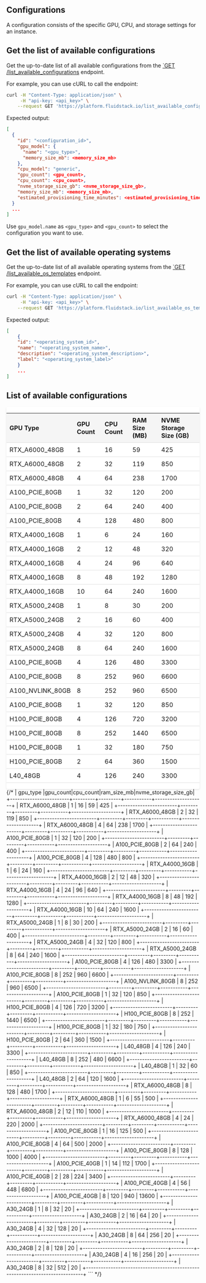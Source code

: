 ## Configurations
A configuration consists of the specific GPU, CPU, and storage settings for an instance.

## Get the list of available configurations

Get the up-to-date list of all available configurations from the [`GET /list_available_configurations](https://docs.fluidstack.io/api-reference/configurations/list) endpoint.

For example, you can use cURL to call the endpoint:

```bash maxLines=0
curl -H "Content-Type: application/json" \
     -H "api-key: <api_key>" \
    --request GET 'https://platform.fluidstack.io/list_available_configurations'
```

Expected output:
```json
[
  {
    "id": "<configuration_id>",
    "gpu_model": {
      "name": "<gpu_type>",
      "memory_size_mb": <memory_size_mb>
    },
    "cpu_model": "generic",
    "gpu_count": <gpu_count>,
    "cpu_count": <cpu_count>,
    "nvme_storage_size_gb": <nvme_storage_size_gb>,
    "memory_size_mb": <memory_size_mb>,
    "estimated_provisioning_time_minutes": <estimated_provisioning_time_minutes>
  }
  ...
]
```

Use `gpu_model.name` as `<gpu_type>` and `<gpu_count>` to select the configuration you want to use.

## Get the list of available operating systems

Get the up-to-date list of all available operating systems from the [`GET /list_available_os_templates](https://docs.fluidstack.io/api-reference/templates/list) endpoint.

For example, you can use cURL to call the endpoint:

```bash maxLines=0
curl -H "Content-Type: application/json" \
     -H "api-key: <api_key>" \
    --request GET 'https://platform.fluidstack.io/list_available_os_templates'
```

Expected output:

```json
[
    {
    "id": "<operating_system_id>",
    "name": "<operating_system_name>",
    "description": "<operating_system_description>",
    "label": "<operating_system_label>"
    }
    ...
]
```

## List of available configurations

<div style="background-color: white; border-radius: 4px; box-shadow: 0 2px 4px rgba(0, 0, 0, 0.1); overflow: hidden;">
  <table style="width: 100%; border-collapse: collapse;">
    <thead style="background-color: #f5f5f5;">
      <tr>
        <th style="padding: 8px; text-align: left; border-bottom: 1px solid #ddd;">GPU Type</th>
        <th style="padding: 8px; text-align: left; border-bottom: 1px solid #ddd;">GPU Count</th>
        <th style="padding: 8px; text-align: left; border-bottom: 1px solid #ddd;">CPU Count</th>
        <th style="padding: 8px; text-align: left; border-bottom: 1px solid #ddd;">RAM Size (MB)</th>
        <th style="padding: 8px; text-align: left; border-bottom: 1px solid #ddd;">NVME Storage Size (GB)</th>
      </tr>
    </thead>
    <tbody>
      <tr>
        <td style="padding: 8px; border-bottom: 1px solid #ddd;">RTX_A6000_48GB</td>
        <td style="padding: 8px; border-bottom: 1px solid #ddd;">1</td>
        <td style="padding: 8px; border-bottom: 1px solid #ddd;">16</td>
        <td style="padding: 8px; border-bottom: 1px solid #ddd;">59</td>
        <td style="padding: 8px; border-bottom: 1px solid #ddd;">425</td>
      </tr>
      <tr>
        <td style="padding: 8px; border-bottom: 1px solid #ddd;">RTX_A6000_48GB</td>
        <td style="padding: 8px; border-bottom: 1px solid #ddd;">2</td>
        <td style="padding: 8px; border-bottom: 1px solid #ddd;">32</td>
        <td style="padding: 8px; border-bottom: 1px solid #ddd;">119</td>
        <td style="padding: 8px; border-bottom: 1px solid #ddd;">850</td>
      </tr>
      <tr>
        <td style="padding: 8px; border-bottom: 1px solid #ddd;">RTX_A6000_48GB</td>
        <td style="padding: 8px; border-bottom: 1px solid #ddd;">4</td>
        <td style="padding: 8px; border-bottom: 1px solid #ddd;">64</td>
        <td style="padding: 8px; border-bottom: 1px solid #ddd;">238</td>
        <td style="padding: 8px; border-bottom: 1px solid #ddd;">1700</td>
      </tr>
      <tr>
        <td style="padding: 8px; border-bottom: 1px solid #ddd;">A100_PCIE_80GB</td>
        <td style="padding: 8px; border-bottom: 1px solid #ddd;">1</td>
        <td style="padding: 8px; border-bottom: 1px solid #ddd;">32</td>
        <td style="padding: 8px; border-bottom: 1px solid #ddd;">120</td>
        <td style="padding: 8px; border-bottom: 1px solid #ddd;">200</td>
      </tr>
      <tr>
        <td style="padding: 8px; border-bottom: 1px solid #ddd;">A100_PCIE_80GB</td>
        <td style="padding: 8px; border-bottom: 1px solid #ddd;">2</td>
        <td style="padding: 8px; border-bottom: 1px solid #ddd;">64</td>
        <td style="padding: 8px; border-bottom: 1px solid #ddd;">240</td>
        <td style="padding: 8px; border-bottom: 1px solid #ddd;">400</td>
      </tr>
      <tr>
        <td style="padding: 8px; border-bottom: 1px solid #ddd;">A100_PCIE_80GB</td>
        <td style="padding: 8px; border-bottom: 1px solid #ddd;">4</td>
        <td style="padding: 8px; border-bottom: 1px solid #ddd;">128</td>
        <td style="padding: 8px; border-bottom: 1px solid #ddd;">480</td>
        <td style="padding: 8px; border-bottom: 1px solid #ddd;">800</td>
      </tr>
      <tr>
        <td style="padding: 8px; border-bottom: 1px solid #ddd;">RTX_A4000_16GB</td>
        <td style="padding: 8px; border-bottom: 1px solid #ddd;">1</td>
        <td style="padding: 8px; border-bottom: 1px solid #ddd;">6</td>
        <td style="padding: 8px; border-bottom: 1px solid #ddd;">24</td>
        <td style="padding: 8px; border-bottom: 1px solid #ddd;">160</td>
      </tr>
      <tr>
        <td style="padding: 8px; border-bottom: 1px solid #ddd;">RTX_A4000_16GB</td>
        <td style="padding: 8px; border-bottom: 1px solid #ddd;">2</td>
        <td style="padding: 8px; border-bottom: 1px solid #ddd;">12</td>
        <td style="padding: 8px; border-bottom: 1px solid #ddd;">48</td>
        <td style="padding: 8px; border-bottom: 1px solid #ddd;">320</td>
      </tr>
      <tr>
        <td style="padding: 8px; border-bottom: 1px solid #ddd;">RTX_A4000_16GB</td>
        <td style="padding: 8px; border-bottom: 1px solid #ddd;">4</td>
        <td style="padding: 8px; border-bottom: 1px solid #ddd;">24</td>
        <td style="padding: 8px; border-bottom: 1px solid #ddd;">96</td>
        <td style="padding: 8px; border-bottom: 1px solid #ddd;">640</td>
      </tr>
      <tr>
        <td style="padding: 8px; border-bottom: 1px solid #ddd;">RTX_A4000_16GB</td>
        <td style="padding: 8px; border-bottom: 1px solid #ddd;">8</td>
        <td style="padding: 8px; border-bottom: 1px solid #ddd;">48</td>
        <td style="padding: 8px; border-bottom: 1px solid #ddd;">192</td>
        <td style="padding: 8px; border-bottom: 1px solid #ddd;">1280</td>
      </tr>
      <tr>
        <td style="padding: 8px; border-bottom: 1px solid #ddd;">RTX_A4000_16GB</td>
        <td style="padding: 8px; border-bottom: 1px solid #ddd;">10</td>
        <td style="padding: 8px; border-bottom: 1px solid #ddd;">64</td>
        <td style="padding: 8px; border-bottom: 1px solid #ddd;">240</td>
        <td style="padding: 8px; border-bottom: 1px solid #ddd;">1600</td>
      </tr>
      <tr>
        <td style="padding: 8px; border-bottom: 1px solid #ddd;">RTX_A5000_24GB</td>
        <td style="padding: 8px; border-bottom: 1px solid #ddd;">1</td>
        <td style="padding: 8px; border-bottom: 1px solid #ddd;">8</td>
        <td style="padding: 8px; border-bottom: 1px solid #ddd;">30</td>
        <td style="padding: 8px; border-bottom: 1px solid #ddd;">200</td>
      </tr>
      <tr>
        <td style="padding: 8px; border-bottom: 1px solid #ddd;">RTX_A5000_24GB</td>
        <td style="padding: 8px; border-bottom: 1px solid #ddd;">2</td>
        <td style="padding: 8px; border-bottom: 1px solid #ddd;">16</td>
        <td style="padding: 8px; border-bottom: 1px solid #ddd;">60</td>
        <td style="padding: 8px; border-bottom: 1px solid #ddd;">400</td>
      </tr>
      <tr>
        <td style="padding: 8px; border-bottom: 1px solid #ddd;">RTX_A5000_24GB</td>
        <td style="padding: 8px; border-bottom: 1px solid #ddd;">4</td>
        <td style="padding: 8px; border-bottom: 1px solid #ddd;">32</td>
        <td style="padding: 8px; border-bottom: 1px solid #ddd;">120</td>
        <td style="padding: 8px; border-bottom: 1px solid #ddd;">800</td>
      </tr>
      <tr>
        <td style="padding: 8px; border-bottom: 1px solid #ddd;">RTX_A5000_24GB</td>
        <td style="padding: 8px; border-bottom: 1px solid #ddd;">8</td>
        <td style="padding: 8px; border-bottom: 1px solid #ddd;">64</td>
        <td style="padding: 8px; border-bottom: 1px solid #ddd;">240</td>
        <td style="padding: 8px; border-bottom: 1px solid #ddd;">1600</td>
      </tr>
      <tr>
        <td style="padding: 8px; border-bottom: 1px solid #ddd;">A100_PCIE_80GB</td>
        <td style="padding: 8px; border-bottom: 1px solid #ddd;">4</td>
        <td style="padding: 8px; border-bottom: 1px solid #ddd;">126</td>
        <td style="padding: 8px; border-bottom: 1px solid #ddd;">480</td>
        <td style="padding: 8px; border-bottom: 1px solid #ddd;">3300</td>
      </tr>
      <tr>
        <td style="padding: 8px; border-bottom: 1px solid #ddd;">A100_PCIE_80GB</td>
        <td style="padding: 8px; border-bottom: 1px solid #ddd;">8</td>
        <td style="padding: 8px; border-bottom: 1px solid #ddd;">252</td>
        <td style="padding: 8px; border-bottom: 1px solid #ddd;">960</td>
        <td style="padding: 8px; border-bottom: 1px solid #ddd;">6600</td>
      </tr>
      <tr>
        <td style="padding: 8px; border-bottom: 1px solid #ddd;">A100_NVLINK_80GB</td>
        <td style="padding: 8px; border-bottom: 1px solid #ddd;">8</td>
        <td style="padding: 8px; border-bottom: 1px solid #ddd;">252</td>
        <td style="padding: 8px; border-bottom: 1px solid #ddd;">960</td>
        <td style="padding: 8px; border-bottom: 1px solid #ddd;">6500</td>
      </tr>
      <tr>
        <td style="padding: 8px; border-bottom: 1px solid #ddd;">A100_PCIE_80GB</td>
        <td style="padding: 8px; border-bottom: 1px solid #ddd;">1</td>
        <td style="padding: 8px; border-bottom: 1px solid #ddd;">32</td>
        <td style="padding: 8px; border-bottom: 1px solid #ddd;">120</td>
        <td style="padding: 8px; border-bottom: 1px solid #ddd;">850</td>
      </tr>
      <tr>
        <td style="padding: 8px; border-bottom: 1px solid #ddd;">H100_PCIE_80GB</td>
        <td style="padding: 8px; border-bottom: 1px solid #ddd;">4</td>
        <td style="padding: 8px; border-bottom: 1px solid #ddd;">126</td>
        <td style="padding: 8px; border-bottom: 1px solid #ddd;">720</td>
        <td style="padding: 8px; border-bottom: 1px solid #ddd;">3200</td>
      </tr>
      <tr>
        <td style="padding: 8px; border-bottom: 1px solid #ddd;">H100_PCIE_80GB</td>
        <td style="padding: 8px; border-bottom: 1px solid #ddd;">8</td>
        <td style="padding: 8px; border-bottom: 1px solid #ddd;">252</td>
        <td style="padding: 8px; border-bottom: 1px solid #ddd;">1440</td>
        <td style="padding: 8px; border-bottom: 1px solid #ddd;">6500</td>
      </tr>
      <tr>
        <td style="padding: 8px; border-bottom: 1px solid #ddd;">H100_PCIE_80GB</td>
        <td style="padding: 8px; border-bottom: 1px solid #ddd;">1</td>
        <td style="padding: 8px; border-bottom: 1px solid #ddd;">32</td>
        <td style="padding: 8px; border-bottom: 1px solid #ddd;">180</td>
        <td style="padding: 8px; border-bottom: 1px solid #ddd;">750</td>
      </tr>
      <tr>
        <td style="padding: 8px; border-bottom: 1px solid #ddd;">H100_PCIE_80GB</td>
        <td style="padding: 8px; border-bottom: 1px solid #ddd;">2</td>
        <td style="padding: 8px; border-bottom: 1px solid #ddd;">64</td>
        <td style="padding: 8px; border-bottom: 1px solid #ddd;">360</td>
        <td style="padding: 8px; border-bottom: 1px solid #ddd;">1500</td>
      </tr>
      <tr>
        <td style="padding: 8px; border-bottom: 1px solid #ddd;">L40_48GB</td>
        <td style="padding: 8px; border-bottom: 1px solid #ddd;">4</td>
        <td style="padding: 8px; border-bottom: 1px solid #ddd;">126</td>
        <td style="padding: 8px; border-bottom: 1px solid #ddd;">240</td>
        <td style="padding: 8px; border-bottom: 1px solid #ddd;">3300</td>
      </tr>
    </tbody>
  </table>
</div>
{/*
|      gpu_type          |gpu_count|cpu_count|ram_size_mb|nvme_storage_size_gb|
+------------------------+---------+---------+-----------+--------------------+
|     RTX_A6000_48GB     |    1    |    16   |     59    |         425        |
+------------------------+---------+---------+-----------+--------------------+
|     RTX_A6000_48GB     |    2    |    32   |    119    |         850        |
+------------------------+---------+---------+-----------+--------------------+
|     RTX_A6000_48GB     |    4    |    64   |    238    |        1700        |
+------------------------+---------+---------+-----------+--------------------+
|     A100_PCIE_80GB     |    1    |    32   |    120    |         200        |
+------------------------+---------+---------+-----------+--------------------+
|     A100_PCIE_80GB     |    2    |    64   |    240    |         400        |
+------------------------+---------+---------+-----------+--------------------+
|     A100_PCIE_80GB     |    4    |   128   |    480    |         800        |
+------------------------+---------+---------+-----------+--------------------+
|     RTX_A4000_16GB     |    1    |    6    |     24    |         160        |
+------------------------+---------+---------+-----------+--------------------+
|     RTX_A4000_16GB     |    2    |    12   |     48    |         320        |
+------------------------+---------+---------+-----------+--------------------+
|     RTX_A4000_16GB     |    4    |    24   |     96    |         640        |
+------------------------+---------+---------+-----------+--------------------+
|     RTX_A4000_16GB     |    8    |    48   |    192    |        1280        |
+------------------------+---------+---------+-----------+--------------------+
|     RTX_A4000_16GB     |    10   |    64   |    240    |        1600        |
+------------------------+---------+---------+-----------+--------------------+
|     RTX_A5000_24GB     |    1    |    8    |     30    |         200        |
+------------------------+---------+---------+-----------+--------------------+
|     RTX_A5000_24GB     |    2    |    16   |     60    |         400        |
+------------------------+---------+---------+-----------+--------------------+
|     RTX_A5000_24GB     |    4    |    32   |    120    |         800        |
+------------------------+---------+---------+-----------+--------------------+
|     RTX_A5000_24GB     |    8    |    64   |    240    |        1600        |
+------------------------+---------+---------+-----------+--------------------+
|     A100_PCIE_80GB     |    4    |   126   |    480    |        3300        |
+------------------------+---------+---------+-----------+--------------------+
|     A100_PCIE_80GB     |    8    |   252   |    960    |        6600        |
+------------------------+---------+---------+-----------+--------------------+
|    A100_NVLINK_80GB    |    8    |   252   |    960    |        6500        |
+------------------------+---------+---------+-----------+--------------------+
|     A100_PCIE_80GB     |    1    |    32   |    120    |         850        |
+------------------------+---------+---------+-----------+--------------------+
|     H100_PCIE_80GB     |    4    |   126   |    720    |        3200        |
+------------------------+---------+---------+-----------+--------------------+
|     H100_PCIE_80GB     |    8    |   252   |    1440   |        6500        |
+------------------------+---------+---------+-----------+--------------------+
|     H100_PCIE_80GB     |    1    |    32   |    180    |         750        |
+------------------------+---------+---------+-----------+--------------------+
|     H100_PCIE_80GB     |    2    |    64   |    360    |        1500        |
+------------------------+---------+---------+-----------+--------------------+
|        L40_48GB        |    4    |   126   |    240    |        3300        |
+------------------------+---------+---------+-----------+--------------------+
|        L40_48GB        |    8    |   252   |    480    |        6600        |
+------------------------+---------+---------+-----------+--------------------+
|        L40_48GB        |    1    |    32   |     60    |         850        |
+------------------------+---------+---------+-----------+--------------------+
|        L40_48GB        |    2    |    64   |    120    |        1600        |
+------------------------+---------+---------+-----------+--------------------+
|     RTX_A6000_48GB     |    8    |   128   |    480    |        1700        |
+------------------------+---------+---------+-----------+--------------------+
|     RTX_A6000_48GB     |    1    |    6    |     55    |         500        |
+------------------------+---------+---------+-----------+--------------------+
|     RTX_A6000_48GB     |    2    |    12   |    110    |        1000        |
+------------------------+---------+---------+-----------+--------------------+
|     RTX_A6000_48GB     |    4    |    24   |    220    |        2000        |
+------------------------+---------+---------+-----------+--------------------+
|     A100_PCIE_80GB     |    1    |    16   |    125    |         500        |
+------------------------+---------+---------+-----------+--------------------+
|     A100_PCIE_80GB     |    4    |    64   |    500    |        2000        |
+------------------------+---------+---------+-----------+--------------------+
|     A100_PCIE_80GB     |    8    |   128   |    1000   |        4000        |
+------------------------+---------+---------+-----------+--------------------+
|     A100_PCIE_40GB     |    1    |    14   |    112    |        1700        |
+------------------------+---------+---------+-----------+--------------------+
|     A100_PCIE_40GB     |    2    |    28   |    224    |        3400        |
+------------------------+---------+---------+-----------+--------------------+
|     A100_PCIE_40GB     |    4    |    56   |    448    |        6800        |
+------------------------+---------+---------+-----------+--------------------+
|     A100_PCIE_40GB     |    8    |   120   |    940    |        13600       |
+------------------------+---------+---------+-----------+--------------------+
|        A30_24GB        |    1    |    8    |   32      |         20         |
+------------------------+---------+---------+-----------+--------------------+
|        A30_24GB        |    2    |    16   |   64      |         20         |
+------------------------+---------+---------+-----------+--------------------+
|        A30_24GB        |    4    |    32   |   128     |         20         |
+------------------------+---------+---------+-----------+--------------------+
|        A30_24GB        |    8    |    64   |   256     |         20         |
+------------------------+---------+---------+-----------+--------------------+
|        A30_24GB        |    2    |    8    |   128     |         20         |
+------------------------+---------+---------+-----------+--------------------+
|        A30_24GB        |    4    |    16   |   256     |         20         |
+------------------------+---------+---------+-----------+--------------------+
|        A30_24GB        |    8    |    32   |   512     |         20         |
+-----------------------------------------------------------------------------+
```
*/}